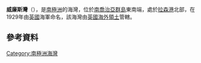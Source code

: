 {{coord|54|50|S|36|0|W|display=title}}

'''威廉斯灣'''（{{lang-en|Williams Cove}}），是[[南極洲|南極洲]]的海灣，位於[[南喬治亞群島|南喬治亞群島]]東南端，處於[[拉森港|拉森港]]北部，在1929年由[[英國|英國]]海軍命名，該海灣由[[英國海外領土|英國海外領土]]管轄。

==參考資料==
{{usgs-gazetteer}}

{{Antarctica-geo-stub}}
[[Category:南極洲海灣|Category:南極洲海灣]]